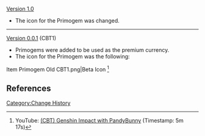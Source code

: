 [[Version 1.0]]
*The icon for the Primogem was changed.
----
[[Version 0.0.1]] (CBT1)
*Primogems were added to be used as the premium currency.
*The icon for the Primogem was the following:
<gallery>
Item Primogem Old CBT1.png|Beta Icon <ref name="CBT1 description">YouTube: [https://youtu.be/PpqsTo3Z-4U (CBT) Genshin Impact with PandyBunny] (Timestamp: 5m 17s)</ref>
</gallery>
<noinclude>
==References==
{{Reflist}}
[[Category:Change History]]
</noinclude>